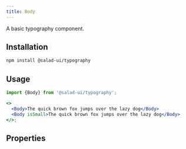 ```yaml
---
title: Body
---
```



A basic typography component.

## Installation

```bash
npm install @salad-ui/typography
```

## Usage

```jsx
import {Body} from '@salad-ui/typography';

<>
  <Body>The quick brown fox jumps over the lazy dog</Body>
  <Body isSmall>The quick brown fox jumps over the lazy dog</Body>
</>;
```

## Properties

<Props component={Body} />
